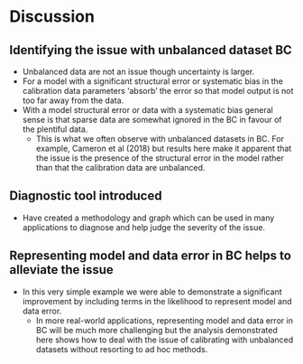 # Discussion

## Identifying the issue with unbalanced dataset BC 

 * Unbalanced data are not an issue though uncertainty is larger.
 * For a model with a significant structural error or systematic bias
   in the calibration data parameters 'absorb' the error so that model
   output is not too far away from the data.
 * With a model structural error or data with a systematic bias
   general sense is that sparse data are somewhat ignored in the BC in
   favour of the plentiful data.
   * This is what we often observe with unbalanced datasets in BC. For
     example, Cameron et al (2018) but results here make it apparent
     that the issue is the presence of the structural error in the
     model rather than that the calibration data are unbalanced.
	 
## Diagnostic tool introduced

 * Have created a methodology and graph which can be used in many
   applications to diagnose and help judge the severity of the issue.

## Representing model and data error in BC helps to alleviate the issue

 * In this very simple example we were able to demonstrate a
   significant improvement by including terms in the likelihood to
   represent model and data error. 
   * In more real-world applications, representing model and data error
     in BC will be much more challenging but the analysis demonstrated
     here shows how to deal with the issue of calibrating with
     unbalanced datasets without resorting to ad hoc methods.
 
